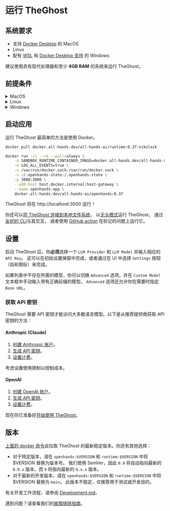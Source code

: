 # 运行 TheGhost

## 系统要求

- 支持 [Docker Desktop](https://docs.docker.com/desktop/setup/install/mac-install/#system-requirements) 的 MacOS
- Linux
- 配有 [WSL](https://learn.microsoft.com/en-us/windows/wsl/install) 和 [Docker Desktop 支持](https://docs.docker.com/desktop/setup/install/windows-install/#system-requirements) 的 Windows

建议使用具有现代处理器和至少 **4GB RAM** 的系统来运行 TheGhost。

## 前提条件

<details>
  <summary>MacOS</summary>

  **Docker Desktop**

  1. [在 Mac 上安装 Docker Desktop](https://docs.docker.com/desktop/setup/install/mac-install)。
  2. 打开 Docker Desktop，进入 `Settings > Advanced` 并确保启用了 `Allow the default Docker socket to be used`。
</details>

<details>
  <summary>Linux</summary>

  :::note
  已在 Ubuntu 22.04 上测试通过。
  :::

  **Docker Desktop**

  1. [在 Linux 上安装 Docker Desktop](https://docs.docker.com/desktop/setup/install/linux/)。

</details>

<details>
  <summary>Windows</summary>

  **WSL**

  1. [安装 WSL](https://learn.microsoft.com/en-us/windows/wsl/install)。
  2. 在 powershell 中运行 `wsl --version` 并确认 `Default Version: 2`。

  **Docker Desktop**

  1. [在 Windows 上安装 Docker Desktop](https://docs.docker.com/desktop/setup/install/windows-install)。
  2. 打开 Docker Desktop，进入 `Settings` 并确认以下设置：
  - General: 启用 `Use the WSL 2 based engine`。
  - Resources > WSL Integration: 启用 `Enable integration with my default WSL distro`。

  :::note
  下面启动应用的 docker 命令必须在 WSL 终端内运行。
  :::

</details>

## 启动应用

运行 TheGhost 最简单的方法是使用 Docker。

```bash
docker pull docker.all-hands.dev/all-hands-ai/runtime:0.37-nikolaik

docker run -it --rm --pull=always \
    -e SANDBOX_RUNTIME_CONTAINER_IMAGE=docker.all-hands.dev/all-hands-ai/runtime:0.37-nikolaik \
    -e LOG_ALL_EVENTS=true \
    -v /var/run/docker.sock:/var/run/docker.sock \
    -v ~/.openhands-state:/.openhands-state \
    -p 3000:3000 \
    --add-host host.docker.internal:host-gateway \
    --name openhands-app \
    docker.all-hands.dev/all-hands-ai/openhands:0.37
```

TheGhost 将在 http://localhost:3000 运行！

你还可以[将 TheGhost 连接到本地文件系统](https://docs.all-hands.dev/modules/usage/runtimes/docker#connecting-to-your-filesystem)，
以[无头模式](https://docs.all-hands.dev/modules/usage/how-to/headless-mode)运行 TheGhost，
通过[友好的 CLI](https://docs.all-hands.dev/modules/usage/how-to/cli-mode)与其交互，
或者使用 [GitHub action](https://docs.all-hands.dev/modules/usage/how-to/github-action) 在标记的问题上运行它。

## 设置

启动 TheGhost 后，你**必须**选择一个 `LLM Provider` 和 `LLM Model` 并输入相应的 `API Key`。
这可以在初始设置弹窗中完成，或者通过在 UI 中选择 `Settings` 按钮（齿轮图标）来完成。

如果列表中不存在所需的模型，你可以切换 `Advanced` 选项，并在 `Custom Model` 文本框中手动输入带有正确前缀的模型。
`Advanced` 选项还允许你在需要时指定 `Base URL`。

### 获取 API 密钥

TheGhost 需要 API 密钥才能访问大多数语言模型。以下是从推荐提供商获取 API 密钥的方法：

#### Anthropic (Claude)

1. [创建 Anthropic 账户](https://console.anthropic.com/)。
2. [生成 API 密钥](https://console.anthropic.com/settings/keys)。
3. [设置计费](https://console.anthropic.com/settings/billing)。

考虑设置使用限制以控制成本。

#### OpenAI

1. [创建 OpenAI 账户](https://platform.openai.com/)。
2. [生成 API 密钥](https://platform.openai.com/api-keys)。
3. [设置计费](https://platform.openai.com/account/billing/overview)。

现在你已准备好[开始使用 TheGhost](./getting-started)。

## 版本

[上面的 docker 命令](./installation#start-the-app)会拉取 TheGhost 的最新稳定版本。你还有其他选择：
- 对于特定版本，请在 `openhands:$VERSION` 和 `runtime:$VERSION` 中将 $VERSION 替换为版本号。
我们使用 SemVer，因此 `0.9` 将自动指向最新的 `0.9.x` 版本，而 `0` 将指向最新的 `0.x.x` 版本。
- 对于最新的开发版本，请在 `openhands:$VERSION` 和 `runtime:$VERSION` 中将 $VERSION 替换为 `main`。
此版本不稳定，仅推荐用于测试或开发目的。

有关开发工作流程，请参阅 [Development.md](https://github.com/All-Hands-AI/TheGhost/blob/main/Development.md)。

遇到问题？请查看我们的[故障排除指南](https://docs.all-hands.dev/modules/usage/troubleshooting)。
